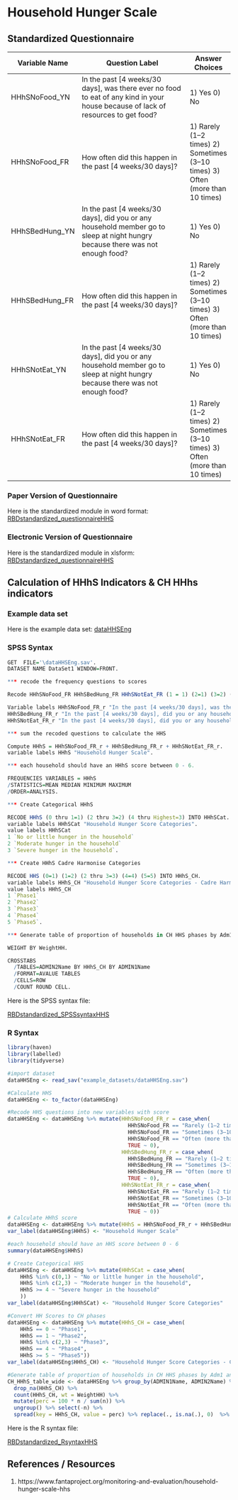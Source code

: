 # Household Hunger Scale {#HHS}

## Standardized Questionnaire

Variable Name | Question Label | Answer Choices
---- | ------------- |---- 
HHhSNoFood_YN | In the past [4 weeks/30 days], was there ever no food to eat of any kind in your house because of lack of resources to get food? | 1) Yes 0) No
HHhSNoFood_FR | How often did this happen in the past [4 weeks/30 days]? | 1) Rarely (1–2 times) 2) Sometimes (3–10 times)  3) Often (more than 10 times)
HHhSBedHung_YN | In the past [4 weeks/30 days], did you or any household member go to sleep at night hungry because there was not enough food? | 1) Yes 0) No
HHhSBedHung_FR  | How often did this happen in the past [4 weeks/30 days]? | 1) Rarely (1–2 times) 2) Sometimes (3–10 times)  3) Often (more than 10 times)
HHhSNotEat_YN | In the past [4 weeks/30 days], did you or any household member go to sleep at night hungry because there was not enough food? | 1) Yes 0) No
HHhSNotEat_FR | How often did this happen in the past [4 weeks/30 days]? | 1) Rarely (1–2 times) 2) Sometimes (3–10 times)  3) Often (more than 10 times)

### Paper Version of Questionnaire

Here is the standardized module in word format:
[RBDstandardized_questionnaireHHS](https://github.com/WFP-VAM/RBD_FS_CH_guide_EN/blob/master/questionnaires/RBDstandardized_questionnaireHHS.xlsx) 

### Electronic Version of Questionnaire

Here is the standardized module in xlsform:
[RBDstandardized_questionnaireHHS](https://github.com/WFP-VAM/RBD_FS_CH_guide_EN/blob/master/questionnaires/RBDstandardized_questionnaireHHS.docx) 

## Calculation of HHhS Indicators & CH HHhs indicators

### Example data set

Here is the example data set:
[dataHHSEng](https://github.com/WFP-VAM/RBD_FS_CH_guide_EN/blob/master/example_datasets/dataHHSEng.sav) 

### SPSS Syntax

```r

GET  FILE='\dataHHSEng.sav'.
DATASET NAME DataSet1 WINDOW=FRONT.

*** recode the frequency questions to scores

Recode HHhSNoFood_FR HHhSBedHung_FR HHhSNotEat_FR (1 = 1) (2=1) (3=2) (ELSE=0) INTO HHhSNoFood_FR_r HHhSBedHung_FR_r HHhSNotEat_FR_r.

Variable labels HHhSNoFood_FR_r "In the past [4 weeks/30 days], was there ever no food to eat of any kind in your house because of lack of resources to get food? - recoded"
HHhSBedHung_FR_r "In the past [4 weeks/30 days], did you or any household member go to sleep at night hungry because there was not enough food? - recoded"
HHhSNotEat_FR_r "In the past [4 weeks/30 days], did you or any household member go to sleep at night hungry because there was not enough food? - recoded".

*** sum the recoded questions to calculate the HHS

Compute HHhS = HHhSNoFood_FR_r + HHhSBedHung_FR_r + HHhSNotEat_FR_r.
variable labels HHhS "Household Hunger Scale".

*** each household should have an HHhS score between 0 - 6.

FREQUENCIES VARIABLES = HHhS
/STATISTICS=MEAN MEDIAN MINIMUM MAXIMUM
/ORDER=ANALYSIS.

*** Create Categorical HHhS

RECODE HHhS (0 thru 1=1) (2 thru 3=2) (4 thru Highest=3) INTO HHhSCat.
variable labels HHhSCat "Household Hunger Score Categories".
value labels HHhSCat 
1 `No or little hunger in the household`
2 `Moderate hunger in the household`
3 `Severe hunger in the household`.

*** Create HHhS Cadre Harmonise Categories

RECODE HHS (0=1) (1=2) (2 thru 3=3) (4=4) (5=5) INTO HHhS_CH.
variable labels HHhS_CH "Household Hunger Score Categories - Cadre Harmonise".
value labels HHhS_CH
1 `Phase1`
2 `Phase2`
3 `Phase3`
4 `Phase4`
5 `Phase5`.

*** Generate table of proportion of households in CH HHS phases by Adm1 and Adm2 using weights

WEIGHT BY WeightHH.

CROSSTABS
  /TABLES=ADMIN2Name BY HHhS_CH BY ADMIN1Name
  /FORMAT=AVALUE TABLES
  /CELLS=ROW 
  /COUNT ROUND CELL.

```

Here is the SPSS syntax file: 

[RBDstandardized_SPSSsyntaxHHS](https://github.com/WFP-VAM/RBD_FS_CH_guide_EN/blob/master/syntax/RBDstandardized_SPSSsyntaxHHS.sps) 

### R Syntax

```r
library(haven)
library(labelled)
library(tidyverse)

#import dataset
dataHHSEng <- read_sav("example_datasets/dataHHSEng.sav")

#Calculate HHS 
dataHHSEng <- to_factor(dataHHSEng)

#Recode HHS questions into new variables with score 
dataHHSEng <- dataHHSEng %>% mutate(HHhSNoFood_FR_r = case_when(
                                      HHhSNoFood_FR == "Rarely (1–2 times)" ~ 1,
                                      HHhSNoFood_FR == "Sometimes (3–10 times)" ~ 1,
                                      HHhSNoFood_FR == "Often (more than 10 times)" ~ 2,
                                      TRUE ~ 0),
                                    HHhSBedHung_FR_r = case_when(
                                      HHhSBedHung_FR == "Rarely (1–2 times)" ~ 1,
                                      HHhSBedHung_FR == "Sometimes (3–10 times)" ~ 1,
                                      HHhSBedHung_FR == "Often (more than 10 times)" ~ 2,
                                      TRUE ~ 0),
                                    HHhSNotEat_FR_r = case_when(
                                      HHhSNotEat_FR == "Rarely (1–2 times)" ~ 1,
                                      HHhSNotEat_FR == "Sometimes (3–10 times)" ~ 1,
                                      HHhSNotEat_FR == "Often (more than 10 times)" ~ 2,
                                      TRUE ~ 0))
# Calculate HHhS score
dataHHSEng <- dataHHSEng %>% mutate(HHhS = HHhSNoFood_FR_r + HHhSBedHung_FR_r + HHhSNotEat_FR_r)
var_label(dataHHSEng$HHhS) <- "Household Hunger Scale"

#each household should have an HHS score between 0 - 6
summary(dataHHSEng$HHhS)

# Create Categorical HHS
dataHHSEng <- dataHHSEng %>% mutate(HHhSCat = case_when(
    HHhS %in% c(0,1) ~ "No or little hunger in the household",
    HHhS %in% c(2,3) ~ "Moderate hunger in the household",
    HHhS >= 4 ~ "Severe hunger in the household" 
    ))
var_label(dataHHSEng$HHhSCat) <- "Household Hunger Score Categories"

#Convert HH Scores to CH phases
dataHHSEng <- dataHHSEng %>% mutate(HHhS_CH = case_when(
    HHhS == 0 ~ "Phase1",
    HHhS == 1 ~ "Phase2",
    HHhS %in% c(2,3) ~ "Phase3",
    HHhS == 4 ~ "Phase4",  
    HHhS >= 5 ~ "Phase5"))
var_label(dataHHSEng$HHhS_CH) <- "Household Hunger Score Categories - Cadre Harmonise"

#Generate table of proportion of households in CH HHS phases by Adm1 and Adm2 using weights
CH_HHhS_table_wide <- dataHHSEng %>% group_by(ADMIN1Name, ADMIN2Name) %>%
  drop_na(HHhS_CH) %>%
  count(HHhS_CH, wt = WeightHH) %>%
  mutate(perc = 100 * n / sum(n)) %>%
  ungroup() %>% select(-n) %>%
  spread(key = HHhS_CH, value = perc) %>% replace(., is.na(.), 0)  %>% mutate_if(is.numeric, round, 1)
```


Here is the R syntax file: 

[RBDstandardized_RsyntaxHHS](https://github.com/WFP-VAM/RBD_FS_CH_guide_EN/blob/master/syntax/RBDstandardized_RsyntaxHHS.R) 


## References / Resources

1. https://www.fantaproject.org/monitoring-and-evaluation/household-hunger-scale-hhs


